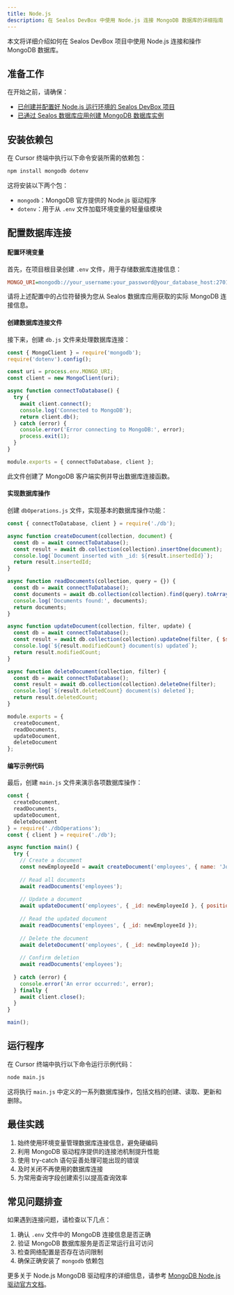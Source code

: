 ```yaml
---
title: Node.js
description: 在 Sealos DevBox 中使用 Node.js 连接 MongoDB 数据库的详细指南
---
```


本文将详细介绍如何在 Sealos DevBox 项目中使用 Node.js 连接和操作 MongoDB 数据库。

## 准备工作

在开始之前，请确保：

- [已创建并配置好 Node.js 运行环境的 Sealos DevBox 项目](/docs/guides/fundamentals/create-a-project)
- [已通过 Sealos 数据库应用创建 MongoDB 数据库实例](./)

## 安装依赖包

在 Cursor 终端中执行以下命令安装所需的依赖包：

```bash
npm install mongodb dotenv
```

这将安装以下两个包：

- `mongodb`：MongoDB 官方提供的 Node.js 驱动程序
- `dotenv`：用于从 `.env` 文件加载环境变量的轻量级模块

## 配置数据库连接

<div className='fd-steps [&_h4]:fd-step'>

#### 配置环境变量

首先，在项目根目录创建 `.env` 文件，用于存储数据库连接信息：

```ini title=".env"
MONGO_URI=mongodb://your_username:your_password@your_database_host:27017/your_database_name?authSource=admin
```

请将上述配置中的占位符替换为您从 Sealos 数据库应用获取的实际 MongoDB 连接信息。

#### 创建数据库连接文件

接下来，创建 `db.js` 文件来处理数据库连接：

```javascript title="db.js"
const { MongoClient } = require('mongodb');
require('dotenv').config();

const uri = process.env.MONGO_URI;
const client = new MongoClient(uri);

async function connectToDatabase() {
  try {
    await client.connect();
    console.log('Connected to MongoDB');
    return client.db();
  } catch (error) {
    console.error('Error connecting to MongoDB:', error);
    process.exit(1);
  }
}

module.exports = { connectToDatabase, client };
```

此文件创建了 MongoDB 客户端实例并导出数据库连接函数。

#### 实现数据库操作

创建 `dbOperations.js` 文件，实现基本的数据库操作功能：

```javascript title="dbOperations.js"
const { connectToDatabase, client } = require('./db');

async function createDocument(collection, document) {
  const db = await connectToDatabase();
  const result = await db.collection(collection).insertOne(document);
  console.log(`Document inserted with _id: ${result.insertedId}`);
  return result.insertedId;
}

async function readDocuments(collection, query = {}) {
  const db = await connectToDatabase();
  const documents = await db.collection(collection).find(query).toArray();
  console.log('Documents found:', documents);
  return documents;
}

async function updateDocument(collection, filter, update) {
  const db = await connectToDatabase();
  const result = await db.collection(collection).updateOne(filter, { $set: update });
  console.log(`${result.modifiedCount} document(s) updated`);
  return result.modifiedCount;
}

async function deleteDocument(collection, filter) {
  const db = await connectToDatabase();
  const result = await db.collection(collection).deleteOne(filter);
  console.log(`${result.deletedCount} document(s) deleted`);
  return result.deletedCount;
}

module.exports = {
  createDocument,
  readDocuments,
  updateDocument,
  deleteDocument
};
```

#### 编写示例代码

最后，创建 `main.js` 文件来演示各项数据库操作：

```javascript title="main.js"
const {
  createDocument,
  readDocuments,
  updateDocument,
  deleteDocument
} = require('./dbOperations');
const { client } = require('./db');

async function main() {
  try {
    // Create a document
    const newEmployeeId = await createDocument('employees', { name: 'John Doe', position: 'Developer' });
    
    // Read all documents
    await readDocuments('employees');
    
    // Update a document
    await updateDocument('employees', { _id: newEmployeeId }, { position: 'Senior Developer' });
    
    // Read the updated document
    await readDocuments('employees', { _id: newEmployeeId });
    
    // Delete the document
    await deleteDocument('employees', { _id: newEmployeeId });
    
    // Confirm deletion
    await readDocuments('employees');
    
  } catch (error) {
    console.error('An error occurred:', error);
  } finally {
    await client.close();
  }
}

main();
```

</div>

## 运行程序

在 Cursor 终端中执行以下命令运行示例代码：

```bash
node main.js
```

这将执行 `main.js` 中定义的一系列数据库操作，包括文档的创建、读取、更新和删除。

## 最佳实践

1. 始终使用环境变量管理数据库连接信息，避免硬编码
2. 利用 MongoDB 驱动程序提供的连接池机制提升性能
3. 使用 try-catch 语句妥善处理可能出现的错误
4. 及时关闭不再使用的数据库连接
5. 为常用查询字段创建索引以提高查询效率

## 常见问题排查

如果遇到连接问题，请检查以下几点：

1. 确认 `.env` 文件中的 MongoDB 连接信息是否正确
2. 验证 MongoDB 数据库服务是否正常运行且可访问
3. 检查网络配置是否存在访问限制
4. 确保正确安装了 `mongodb` 依赖包

更多关于 Node.js MongoDB 驱动程序的详细信息，请参考 [MongoDB Node.js 驱动官方文档](https://docs.mongodb.com/drivers/node/)。